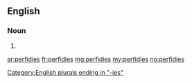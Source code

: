 ==English==

===Noun===
{{head|en|plural}}

# {{plural of|perfidy|lang=en}}

[[Category:English plurals ending in "-ies"]]

[[ar:perfidies]]
[[fr:perfidies]]
[[mg:perfidies]]
[[my:perfidies]]
[[no:perfidies]]